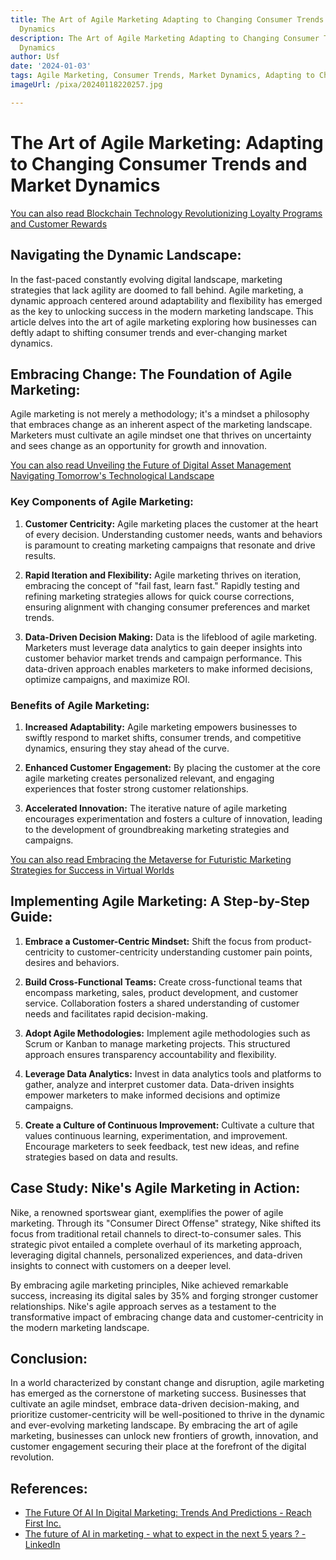 ```yaml
---
title: The Art of Agile Marketing Adapting to Changing Consumer Trends and Market
  Dynamics
description: The Art of Agile Marketing Adapting to Changing Consumer Trends and Market
  Dynamics
author: Usf
date: '2024-01-03'
tags: Agile Marketing, Consumer Trends, Market Dynamics, Adapting to Change
imageUrl: /pixa/20240118220257.jpg

---
```

# The Art of Agile Marketing: Adapting to Changing  Consumer Trends and Market Dynamics

[You can also read Blockchain  Technology Revolutionizing Loyalty Programs and Customer Rewards](Blockchain%20Technology%20Revolutionizing%20Loyalty%20Programs%20and%20Customer%20Rewards)


## Navigating the  Dynamic Landscape:

In the fast-paced constantly  evolving digital landscape, marketing strategies that lack agility  are doomed to fall behind. Agile marketing, a dynamic approach centered around adaptability and flexibility has  emerged as the key to  unlocking success in the modern marketing landscape. This article delves into the art of agile marketing exploring how businesses can deftly adapt to  shifting consumer trends and ever-changing market dynamics.

## Embracing Change: The  Foundation of Agile Marketing:

Agile marketing is not merely a methodology; it's a mindset  a philosophy that embraces change as an inherent  aspect of the marketing landscape. Marketers must cultivate  an agile mindset one that thrives on uncertainty and sees change as an opportunity for growth and innovation.

[You can also read Unveiling the Future of Digital Asset Management Navigating Tomorrow's Technological  Landscape](Unveiling%20the%20Future%20of%20Digital%20Asset%20Management%20Navigating%20Tomorrow%27s%20Technological%20Landscape)


### Key Components  of Agile Marketing:

1. **Customer Centricity:** Agile marketing places the customer at the heart of every decision. Understanding customer needs, wants  and  behaviors is paramount to creating marketing  campaigns that resonate and drive results.

2. **Rapid Iteration and Flexibility:** Agile marketing thrives on iteration, embracing  the concept of  "fail  fast, learn fast." Rapidly  testing  and refining marketing strategies allows for quick course corrections, ensuring alignment with changing consumer preferences and market trends.

3. **Data-Driven Decision Making:** Data is the lifeblood of  agile marketing. Marketers must leverage data analytics to gain deeper  insights into customer  behavior market trends and  campaign performance. This data-driven approach enables marketers  to make informed decisions, optimize campaigns,  and maximize ROI.

### Benefits of Agile Marketing:

1. **Increased Adaptability:**  Agile marketing empowers businesses to swiftly respond  to market shifts, consumer trends, and competitive dynamics, ensuring they stay ahead of the curve.

2. **Enhanced Customer Engagement:** By placing the customer at the core  agile marketing creates personalized relevant, and engaging experiences  that foster strong customer relationships.

3. **Accelerated Innovation:** The  iterative nature of agile marketing encourages experimentation and fosters a culture of innovation, leading to the development  of  groundbreaking marketing strategies and campaigns.

[You can also read Embracing the Metaverse for Futuristic Marketing Strategies for Success in  Virtual Worlds](Embracing%20the%20Metaverse%20for%20Futuristic%20Marketing%20Strategies%20for%20Success%20in%20Virtual%20Worlds)


##  Implementing Agile Marketing: A Step-by-Step Guide:

1.  **Embrace a Customer-Centric Mindset:** Shift the focus from product-centricity to customer-centricity understanding  customer pain points, desires and  behaviors.

2. **Build Cross-Functional Teams:** Create cross-functional teams that encompass marketing, sales,  product development, and customer service. Collaboration fosters a shared understanding of customer needs and facilitates rapid decision-making.

3. **Adopt Agile Methodologies:**  Implement agile methodologies such as Scrum or Kanban to manage marketing projects. This structured approach ensures transparency accountability and flexibility.

4. **Leverage  Data Analytics:** Invest in data  analytics tools and platforms to gather, analyze and interpret customer data. Data-driven insights empower marketers to make informed decisions and optimize campaigns.

5. **Create a Culture  of Continuous Improvement:** Cultivate a culture that values continuous learning, experimentation, and improvement. Encourage marketers to  seek feedback, test new  ideas, and refine strategies based on data and results.

## Case Study: Nike's Agile Marketing in Action:

Nike, a renowned sportswear giant, exemplifies  the power of agile marketing. Through its "Consumer  Direct Offense" strategy, Nike shifted its focus from traditional retail channels to direct-to-consumer sales. This  strategic  pivot entailed a complete overhaul of its  marketing approach, leveraging digital channels, personalized experiences, and data-driven insights to connect with customers on  a deeper level.

By embracing agile marketing principles, Nike achieved remarkable success, increasing  its digital  sales by 35%  and forging  stronger customer relationships. Nike's agile approach serves as  a  testament to the transformative  impact  of embracing change data and customer-centricity in the modern  marketing landscape.

## Conclusion:

In a world characterized by constant change and  disruption,  agile marketing has emerged as the cornerstone of marketing success. Businesses that cultivate an agile mindset, embrace data-driven decision-making, and prioritize customer-centricity will be well-positioned to thrive in the dynamic and ever-evolving marketing landscape. By embracing the art  of agile marketing, businesses can unlock new frontiers of growth, innovation, and customer engagement securing their place at the  forefront of the digital revolution.

## References:
- [The Future Of AI In Digital Marketing: Trends And Predictions - Reach First Inc.](https://www.reachfirst.com/future-ai-digital-marketing-agencies/)
- [The future of AI in marketing - what to expect in the next 5 years ? - LinkedIn](https://www.linkedin.com/pulse/future-ai-marketing-what-expect-next-5-years-a-i-marketing-)
